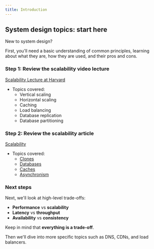 ```yaml
---
title: Introduction
---
```


## System design topics: start here

New to system design?

First, you'll need a basic understanding of common principles, learning about what they are, how they are used, and their pros and cons.

### Step 1: Review the scalability video lecture

[Scalability Lecture at Harvard](https://www.youtube.com/watch?v=-W9F__D3oY4)

- Topics covered:
  - Vertical scaling
  - Horizontal scaling
  - Caching
  - Load balancing
  - Database replication
  - Database partitioning

### Step 2: Review the scalability article

[Scalability](http://www.lecloud.net/tagged/scalability/chrono)

- Topics covered:
  - [Clones](http://www.lecloud.net/post/7295452622/scalability-for-dummies-part-1-clones)
  - [Databases](http://www.lecloud.net/post/7994751381/scalability-for-dummies-part-2-database)
  - [Caches](http://www.lecloud.net/post/9246290032/scalability-for-dummies-part-3-cache)
  - [Asynchronism](http://www.lecloud.net/post/9699762917/scalability-for-dummies-part-4-asynchronism)

### Next steps

Next, we'll look at high-level trade-offs:

- **Performance** vs **scalability**
- **Latency** vs **throughput**
- **Availability** vs **consistency**

Keep in mind that **everything is a trade-off**.

Then we'll dive into more specific topics such as DNS, CDNs, and load balancers.
